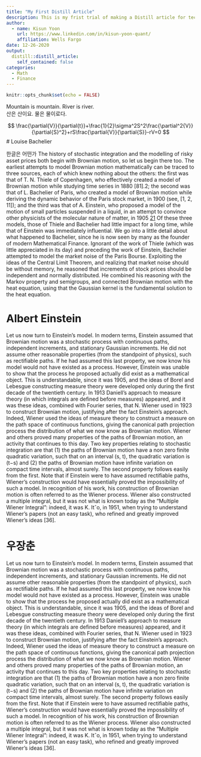 ```yaml
---
title: "My First Distill Article"
description: This is my frist trial of making a Distill article for technical blogging
author:
  - name: Kisun Yoon
    url: https://www.linkedin.com/in/kisun-yoon-quant/
    affiliation: Wells Fargo
date: 12-26-2020
output:
  distill::distill_article:
    self_contained: false
categories:
  - Math
  - Finance
---
```



```r
knitr::opts_chunk$set(echo = FALSE)
```


Mountain is mountain. River is river.  
산은 산이요. 물은 물이로다.  

$$
\frac{\partial{V}}{\partial{t}}+\frac{1}{2}\sigma^2S^2\frac{\partial^2{V}}{\partial{S}^2}+rS\frac{\partial{V}}{\partial{S}}-rV=0
$$
# Louise Bachelier

한글은 어떤가
The history of stochastic integration and the modelling of risky asset prices both
begin with Brownian motion, so let us begin there too. The earliest attempts to
model Brownian motion mathematically can be traced to three sources, each of
which knew nothing about the others: the first was that of T. N. Thiele of Copenhagen,
who effectively created a model of Brownian motion while studying time
series in 1880 [81].2; the second was that of L. Bachelier of Paris, who created a
model of Brownian motion while deriving the dynamic behavior of the Paris stock
market, in 1900 (see, [1, 2, 11]); and the third was that of A. Einstein, who proposed
a model of the motion of small particles suspended in a liquid, in an attempt to
convince other physicists of the molecular nature of matter, in 1905 [21](See [64] for
a discussion of Einstein’s model and his motivations.) Of these three models, those
of Thiele and Bachelier had little impact for a long time, while that of Einstein was
immediately influential.
We go into a little detail about what happened to Bachelier, since he is now
seen by many as the founder of modern Mathematical Finance. Ignorant of the
work of Thiele (which was little appreciated in its day) and preceding the work
of Einstein, Bachelier attempted to model the market noise of the Paris Bourse.
Exploiting the ideas of the Central Limit Theorem, and realizing that market noise
should be without memory, he reasoned that increments of stock prices should be
independent and normally distributed. He combined his reasoning with the Markov
property and semigroups, and connected Brownian motion with the heat equation,
using that the Gaussian kernel is the fundamental solution to the heat equation.

# Albert Einstein
Let us now turn to Einstein’s model. In modern terms, Einstein assumed that
Brownian motion was a stochastic process with continuous paths, independent increments,
and stationary Gaussian increments. He did not assume other reasonable
properties (from the standpoint of physics), such as rectifiable paths. If he had
assumed this last property, we now know his model would not have existed as a
process. However, Einstein was unable to show that the process he proposed actually
did exist as a mathematical object. This is understandable, since it was 1905,
and the ideas of Borel and Lebesgue constructing measure theory were developed
only during the first decade of the twentieth century.
In 1913 Daniell’s approach to measure theory (in which integrals are defined
before measures) appeared, and it was these ideas, combined with Fourier series,
that N. Wiener used in 1923 to construct Brownian motion, justifying after the fact
Einstein’s approach. Indeed, Wiener used the ideas of measure theory to construct
a measure on the path space of continuous functions, giving the canonical path projection
process the distribution of what we now know as Brownian motion. Wiener
and others proved many properties of the paths of Brownian motion, an activity
that continues to this day. Two key properties relating to stochastic integration are
that (1) the paths of Brownian motion have a non zero finite quadratic variation,
such that on an interval (s, t), the quadratic variation is (t−s) and (2) the paths of
Brownian motion have infinite variation on compact time intervals, almost surely.
The second property follows easily from the first. Note that if Einstein were to have
assumed rectifiable paths, Wiener’s construction would have essentially proved the
impossibility of such a model. In recognition of his work, his construction of Brownian
motion is often referred to as the Wiener process. Wiener also constructed a
multiple integral, but it was not what is known today as the “Multiple Wiener Integral”:
indeed, it was K. Itˆo, in 1951, when trying to understand Wiener’s papers
(not an easy task), who refined and greatly improved Wiener’s ideas [36].

# 우장춘
Let us now turn to Einstein’s model. In modern terms, Einstein assumed that
Brownian motion was a stochastic process with continuous paths, independent increments,
and stationary Gaussian increments. He did not assume other reasonable
properties (from the standpoint of physics), such as rectifiable paths. If he had
assumed this last property, we now know his model would not have existed as a
process. However, Einstein was unable to show that the process he proposed actually
did exist as a mathematical object. This is understandable, since it was 1905,
and the ideas of Borel and Lebesgue constructing measure theory were developed
only during the first decade of the twentieth century.
In 1913 Daniell’s approach to measure theory (in which integrals are defined
before measures) appeared, and it was these ideas, combined with Fourier series,
that N. Wiener used in 1923 to construct Brownian motion, justifying after the fact
Einstein’s approach. Indeed, Wiener used the ideas of measure theory to construct
a measure on the path space of continuous functions, giving the canonical path projection
process the distribution of what we now know as Brownian motion. Wiener
and others proved many properties of the paths of Brownian motion, an activity
that continues to this day. Two key properties relating to stochastic integration are
that (1) the paths of Brownian motion have a non zero finite quadratic variation,
such that on an interval (s, t), the quadratic variation is (t−s) and (2) the paths of
Brownian motion have infinite variation on compact time intervals, almost surely.
The second property follows easily from the first. Note that if Einstein were to have
assumed rectifiable paths, Wiener’s construction would have essentially proved the
impossibility of such a model. In recognition of his work, his construction of Brownian
motion is often referred to as the Wiener process. Wiener also constructed a
multiple integral, but it was not what is known today as the “Multiple Wiener Integral”:
indeed, it was K. Itˆo, in 1951, when trying to understand Wiener’s papers
(not an easy task), who refined and greatly improved Wiener’s ideas [36].

